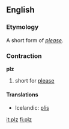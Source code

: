 {{also|PLZ}}
==English==

===Etymology===
A short form of ''[[please]]''.

===Contraction===
'''plz'''

# {{slang}} short for [[please]]

====Translations====
{{trans-top|short for please}}
* Icelandic: [[plís]]
{{trans-mid}}
{{trans-bottom}}

[[it:plz]]
[[fi:plz]]